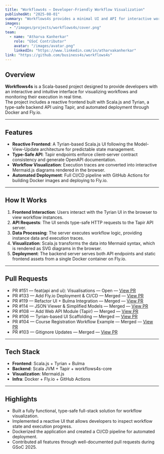 ```yaml
---
title: "Workflows4s – Developer-Friendly Workflow Visualization"
publishedAt: "2025-08-01"
summary: "Workflows4s provides a minimal UI and API for interactive workflow visualization, runtime introspection, and simplified deployment for developers."
images:
  - "/images/projects/workflows4s/cover.png"
team:
  - name: "Atharva Kanherkar"
    role: "GSoC Contributor"
    avatar: "/images/avatar.png"
    linkedIn: "https://www.linkedin.com/in/atharvakanherkar"
link: "https://github.com/business4s/workflows4s"
---
```


## Overview

**Workflows4s** is a Scala-based project designed to provide developers with an interactive and intuitive interface for visualizing workflows and monitoring their execution in real time.  
The project includes a reactive frontend built with Scala.js and Tyrian, a type-safe backend API using Tapir, and automated deployment through Docker and Fly.io.

---

## Features

- **Reactive Frontend**: A Tyrian-based Scala.js UI following the Model-View-Update architecture for predictable state management.  
- **Type-Safe API**: Tapir endpoints enforce client-server contract consistency and generate OpenAPI documentation.  
- **Workflow Visualization**: Execution traces are converted into interactive Mermaid.js diagrams rendered in the browser.  
- **Automated Deployment**: Full CI/CD pipeline with GitHub Actions for building Docker images and deploying to Fly.io.  

---

## How It Works

1. **Frontend Interaction**: Users interact with the Tyrian UI in the browser to view workflow instances.  
2. **API Requests**: The UI sends type-safe HTTP requests to the Tapir API server.  
3. **Data Processing**: The server executes workflow logic, providing instance data and execution traces.  
4. **Visualization**: Scala.js transforms the data into Mermaid syntax, which is rendered as SVG diagrams in the browser.  
5. **Deployment**: The backend server serves both API endpoints and static frontend assets from a single Docker container on Fly.io.  

---

 

## Pull Requests

- PR #151 — feat(api and ui): Visualisations — Open — [View PR](https://github.com/business4s/workflows4s/pull/151)
- PR #133 — Add Fly.io Deployment & CI/CD — Merged — [View PR](https://github.com/business4s/workflows4s/pull/133)
- PR #119 — Refactor UI + Bulma Integration — Merged — [View PR](https://github.com/business4s/workflows4s/pull/119)
- PR #114 — JSON Viewer & Simplified Models — Merged — [View PR](https://github.com/business4s/workflows4s/pull/114)
- PR #108 — Add Web API Module (Tapir) — Merged — [View PR](https://github.com/business4s/workflows4s/pull/108)
- PR #106 — Tyrian-based UI Scaffolding — Merged — [View PR](https://github.com/business4s/workflows4s/pull/106)
- PR #104 — Course Registration Workflow Example — Merged — [View PR](https://github.com/business4s/workflows4s/pull/104)
- PR #103 — Gitignore Updates — Merged — [View PR](https://github.com/business4s/workflows4s/pull/103)

---

## Tech Stack

- **Frontend**: Scala.js + Tyrian + Bulma  
- **Backend**: Scala JVM + Tapir + workflows4s-core  
- **Visualization**: Mermaid.js  
- **Infra**: Docker + Fly.io + GitHub Actions  

---

## Highlights

- Built a fully functional, type-safe full-stack solution for workflow visualization.  
- Implemented a reactive UI that allows developers to inspect workflow state and execution progress.  
- Dockerized the application and created a CI/CD pipeline for automated deployment.  
- Contributed all features through well-documented pull requests during GSoC 2025.  
 
